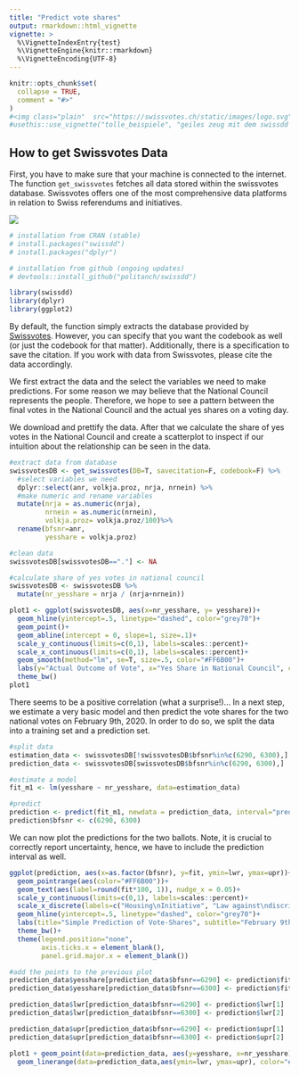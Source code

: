 ```yaml
---
title: "Predict vote shares"
output: rmarkdown::html_vignette
vignette: >
  %\VignetteIndexEntry{test}
  %\VignetteEngine{knitr::rmarkdown}
  %\VignetteEncoding{UTF-8}
---
```


```r
knitr::opts_chunk$set(
  collapse = TRUE,
  comment = "#>"
)
#<img class="plain"  src="https://swissvotes.ch/static/images/logo.svg"/>
#usethis::use_vignette("tolle_beispiele", "geiles zeug mit dem swissdd packe tun")
```

## How to get Swissvotes Data

First, you have to make sure that your machine is connected to the internet. The function `get_swissvotes` fetches all data stored within the swissvotes database. Swissvotes offers one of the most comprehensive data platforms in relation to Swiss referendums and initiatives.

![](https://swissvotes.ch/static/images/logo.svg)


```r

# installation from CRAN (stable)
# install.packages("swissdd")
# install.packages("dplyr")

# installation from github (ongoing updates)
# devtools::install_github("politanch/swissdd")

library(swissdd)
library(dplyr)
library(ggplot2)
```


By default, the function simply extracts the database provided by [Swissvotes](https://swissvotes.ch){target="_blank"}. However, you can specify that you want the codebook as well (or just the codebook for that matter). Additionally, there is a specification to save the citation. If you work with data from Swissvotes, please cite the data accordingly.

We first extract the data and the select the variables we need to make predictions. For some reason we may believe that the National Council represents the people. Therefore, we hope to see a pattern between the final votes in the National Council and the actual yes shares on a voting day.

We download and prettify the data. After that we calculate the share of yes votes in the National Council and create a scatterplot to inspect if our intuition about the relationship can be seen in the data.

```r
#extract data from database
swissvotesDB <- get_swissvotes(DB=T, savecitation=F, codebook=F) %>%
  #select variables we need
  dplyr::select(anr, volkja.proz, nrja, nrnein) %>%
  #make numeric and rename variables
  mutate(nrja = as.numeric(nrja),
         nrnein = as.numeric(nrnein),
         volkja.proz= volkja.proz/100)%>%
  rename(bfsnr=anr, 
         yesshare = volkja.proz)

#clean data
swissvotesDB[swissvotesDB=="."] <- NA

#calculate share of yes votes in national council
swissvotesDB <- swissvotesDB %>%
  mutate(nr_yesshare = nrja / (nrja+nrnein))

plot1 <- ggplot(swissvotesDB, aes(x=nr_yesshare, y= yesshare))+
  geom_hline(yintercept=.5, linetype="dashed", color="grey70")+
  geom_point()+
  geom_abline(intercept = 0, slope=1, size=.1)+
  scale_y_continuous(limits=c(0,1), labels=scales::percent)+
  scale_x_continuous(limits=c(0,1), labels=scales::percent)+
  geom_smooth(method="lm", se=T, size=.5, color="#FF6B00")+
  labs(y="Actual Outcome of Vote", x="Yes Share in National Council", caption="politan.ch")+
  theme_bw()
plot1
```

There seems to be a positive correlation (what a surprise!)... In a next step, we estimate a very basic model and then predict the vote shares for the two national votes on February 9th, 2020. In order to do so, we split the data into a training set and a prediction set.

```r
#split data
estimation_data <- swissvotesDB[!swissvotesDB$bfsnr%in%c(6290, 6300),]
prediction_data <- swissvotesDB[swissvotesDB$bfsnr%in%c(6290, 6300),]

#estimate a model
fit_m1 <- lm(yesshare ~ nr_yesshare, data=estimation_data)

#predict
prediction <- predict(fit_m1, newdata = prediction_data, interval="predict") %>% as.data.frame
prediction$bfsnr <- c(6290, 6300)
```

We can now plot the predictions for the two ballots. Note, it is crucial to correctly report uncertainty, hence, we have to include the prediction interval as well. 

```r

ggplot(prediction, aes(x=as.factor(bfsnr), y=fit, ymin=lwr, ymax=upr))+
  geom_pointrange(aes(color="#FF6B00"))+
  geom_text(aes(label=round(fit*100, 1)), nudge_x = 0.05)+
  scale_y_continuous(limits=c(0,1), labels=scales::percent)+
  scale_x_discrete(labels=c("Housing\nInitiative", "Law against\ndiscrimination"))+
  geom_hline(yintercept=.5, linetype="dashed", color="grey70")+
  labs(title="Simple Prediction of Vote-Shares", subtitle="February 9th, 2020", y="Predicted Yes-Share", x="", caption="politan.ch")+
  theme_bw()+
  theme(legend.position="none",
        axis.ticks.x = element_blank(),
        panel.grid.major.x = element_blank())

#add the points to the previous plot
prediction_data$yesshare[prediction_data$bfsnr==6290] <- prediction$fit[1]
prediction_data$yesshare[prediction_data$bfsnr==6300] <- prediction$fit[2]

prediction_data$lwr[prediction_data$bfsnr==6290] <- prediction$lwr[1]
prediction_data$lwr[prediction_data$bfsnr==6300] <- prediction$lwr[2]

prediction_data$upr[prediction_data$bfsnr==6290] <- prediction$upr[1]
prediction_data$upr[prediction_data$bfsnr==6300] <- prediction$upr[2]

plot1 + geom_point(data=prediction_data, aes(y=yesshare, x=nr_yesshare), color="#FF6B00", size=3)+
  geom_linerange(data=prediction_data,aes(ymin=lwr, ymax=upr), color="#FF6B00")

```










